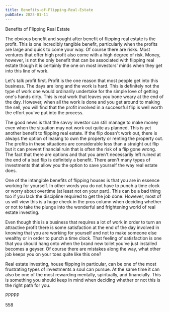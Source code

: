 ```yaml
---
title: Benefits-of-Flipping-Real-Estate
pubDate: 2023-01-11
---
```


Benefits of Flipping Real Estate

The obvious benefit and sought after benefit of flipping real estate is the profit. This is one incredibly tangible benefit, particularly when the profits are large and quick to come your way. Of course there are risks. Most ventures that offer high profit also come with a high degree of risk. Money, however, is not the only benefit that can be associated with flipping real estate though it is certainly the one on most investors' minds when they get into this line of work.

Let's talk profit first. Profit is the one reason that most people get into this business. The days are long and the work is hard. This is definitely not the type of work one would ordinarily undertake for the simple love of getting one's hands dirty. This is real work that leaves you bone weary at the end of the day. However, when all the work is done and you get around to making the sell, you will find that the profit involved in a successful flip is well worth the effort you've put into the process.

The good news is that the savvy investor can still manage to make money even when the situation may not work out quite as planned. This is yet another benefit to flipping real estate. If the flip doesn't work out, there is always the option of leasing to own the property or renting the property out. The profits in these situations are considerable less than a straight out flip but it can prevent financial ruin that is often the risk of a flip gone wrong. The fact that there are options and that you aren't necessarily left ruined at the end of a bad flip is definitely a benefit. There aren't many types of investments that allow you the option to save yourself the way real estate does.

One of the intangible benefits of flipping houses is that you are in essence working for yourself. In other words you do not have to punch a time clock or worry about overtime (at least not on your part). This can be a bad thing too if you lack the discipline required to get the job done. However, most of us will view this is a huge check in the pros column when deciding whether or not to take the plunge into the wonderful and frightening world of real estate investing. 

Even though this is a business that requires a lot of work in order to turn an attractive profit there is some satisfaction at the end of the day involved in knowing that you are working for yourself and not to make someone else wealthy or in order to punch a time clock. That feeling of satisfaction is one that you should hang onto when the brand new toilet you've just installed becomes a geyser. Of course there are mistakes along the way, what other job keeps you on your toes quite like this one? 

Real estate investing, house flipping in particular, can be one of the most frustrating types of investments a soul can pursue. At the same time it can also be one of the most rewarding mentally, spiritually, and financially. This is something you should keep in mind when deciding whether or not this is the right path for you. 

PPPPP

558